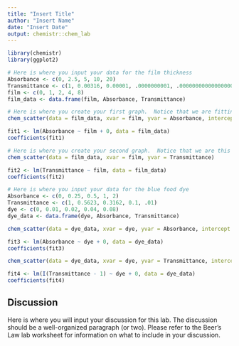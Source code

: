 ```yaml
---
title: "Insert Title"
author: "Insert Name"
date: "Insert Date"
output: chemistr::chem_lab
---
```


```r
library(chemistr)
library(ggplot2)
```


```r
# Here is where you input your data for the film thickness
Absorbance <- c(0, 2.5, 5, 10, 20)
Transmittance <- c(1, 0.00316, 0.00001, .0000000001, .00000000000000000001)
film <- c(0, 1, 2, 4, 8)
film_data <- data.frame(film, Absorbance, Transmittance)
```

```r
# Here is where you create your first graph.  Notice that we are fitting the data to the line Y=mX+0.  Determine whether this data fits well to this line and comment on this in the caption.  In order to get the slope of your fit line, run this chunk.  The value given in the console from `coefficients()` on the fitted model gives the slope of the best fit line (m in the equation above). If this is a good model, include this slope and its meaning in the graph caption. 
chem_scatter(data = film_data, xvar = film, yvar = Absorbance, intercept = 0)
```

```r
fit1 <- lm(Absorbance ~ film + 0, data = film_data)
coefficients(fit1)
```

```r
# Here is where you create your second graph.  Notice that we are this time fitting the data to the line Y=b+mx.  Determine whether this data fits well to this line and comment on this in the caption.  In order to get the slope of your fit line, run this chunk.  The values given below your plot uses `coefficients()` on the fitted model to give the slope of the best fit line and also the intercept of the fitted line. If this is a good model, include this slope and its meaning in the graph caption. 
chem_scatter(data = film_data, xvar = film, yvar = Transmittance)
```

```r
fit2 <- lm(Transmittance ~ film, data = film_data)
coefficients(fit2)
```

```r
# Here is where you input your data for the blue food dye
Absorbance <- c(0, 0.25, 0.5, 1, 2)
Transmittance <- c(1, 0.5623, 0.3162, 0.1, .01)
dye <- c(0, 0.01, 0.02, 0.04, 0.08)
dye_data <- data.frame(dye, Absorbance, Transmittance)
```


```r
chem_scatter(data = dye_data, xvar = dye, yvar = Absorbance, intercept = 0)
```

```r
fit3 <- lm(Absorbance ~ dye + 0, data = dye_data)
coefficients(fit3)
```


```r
chem_scatter(data = dye_data, xvar = dye, yvar = Transmittance, intercept = 1)
```

```r
fit4 <- lm(I(Transmittance - 1) ~ dye + 0, data = dye_data)
coefficients(fit4)
```

## Discussion

Here is where you will input your discussion for this lab. The discussion should be a well-organized paragraph (or two).  Please refer to the Beer's Law lab worksheet for information on what to include in your discussion.
